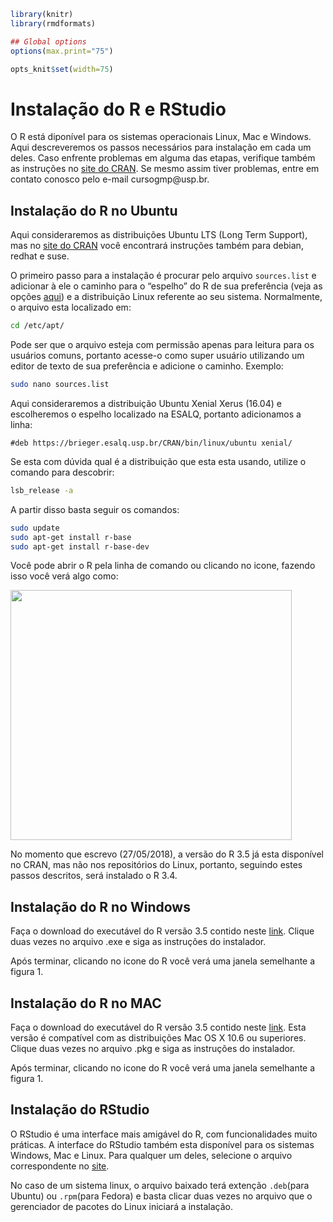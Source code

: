 ```r
library(knitr)
library(rmdformats)

## Global options
options(max.print="75")

opts_knit$set(width=75)
```

# Instalação do R e RStudio

O R está diponível para os sistemas operacionais Linux, Mac e Windows. Aqui descreveremos os passos necessários para instalação em cada um deles. Caso enfrente problemas em alguma das etapas, verifique também as instruções no [site do CRAN](https://cran.r-project.org/). Se mesmo assim tiver problemas, entre em contato conosco pelo e-mail cursogmp@usp.br.

## Instalação do R no Ubuntu 

Aqui consideraremos as distribuições Ubuntu LTS (Long Term Support), mas no [site do CRAN](https://cran.r-project.org/) você encontrará instruções também para debian, redhat e suse.

O primeiro passo para a instalação é procurar pelo arquivo `sources.list` e adicionar à ele o caminho para o "espelho" do R de sua preferência (veja as opções [aqui](https://cran.r-project.org/mirrors.html)) e a distribuição Linux referente ao seu sistema. Normalmente, o arquivo esta localizado em:

```bash
cd /etc/apt/
```

Pode ser que o arquivo esteja com permissão apenas para leitura para os usuários comuns, portanto acesse-o como super usuário utilizando um editor de texto de sua preferência e adicione o caminho. Exemplo:

```bash
sudo nano sources.list
```

Aqui consideraremos a distribuição Ubuntu Xenial Xerus (16.04) e escolheremos o espelho localizado na ESALQ, portanto adicionamos a linha:

```
#deb https://brieger.esalq.usp.br/CRAN/bin/linux/ubuntu xenial/
```

Se esta com dúvida qual é a distribuição que esta esta usando, utilize o comando para descobrir:

```bash
lsb_release -a
```

A partir disso basta seguir os comandos:

```bash
sudo update
sudo apt-get install r-base
sudo apt-get install r-base-dev
```

Você pode abrir o R pela linha de comando ou clicando no icone, fazendo isso você verá algo como:

<img src="imagens/rstart.png"  style="width:450px;height:400px;">

No momento que escrevo (27/05/2018), a versão do R 3.5 já esta disponível no CRAN, mas não nos repositórios do Linux, portanto, seguindo estes passos descritos, será instalado o R 3.4. 

## Instalação do R no Windows

Faça o download do executável do R versão 3.5 contido neste [link](https://cran.r-project.org/bin/windows/base/). Clique duas vezes no arquivo .exe e siga as instruções do instalador.

Após terminar, clicando no icone do R você verá uma janela semelhante a figura 1.


## Instalação do R no MAC

Faça o download do executável do R versão 3.5 contido neste [link](https://cran.r-project.org/bin/macosx/R-3.5.0.pkg). Esta versão é compatível com as distribuições Mac OS X  10.6 ou superiores. Clique duas vezes no arquivo .pkg e siga as instruções do instalador.

Após terminar, clicando no icone do R você verá uma janela semelhante a figura 1.
  

## Instalação do RStudio

O RStudio é uma interface mais amigável do R, com funcionalidades muito práticas. A interface do RStudio também esta disponível para os sistemas Windows, Mac e Linux. Para qualquer um deles, selecione o arquivo correspondente no [site](https://www.rstudio.com/products/rstudio/download/).

No caso de um sistema linux, o arquivo baixado terá extenção `.deb`(para Ubuntu) ou `.rpm`(para Fedora) e basta clicar duas vezes no arquivo que o gerenciador de pacotes do Linux iniciará a instalação.
